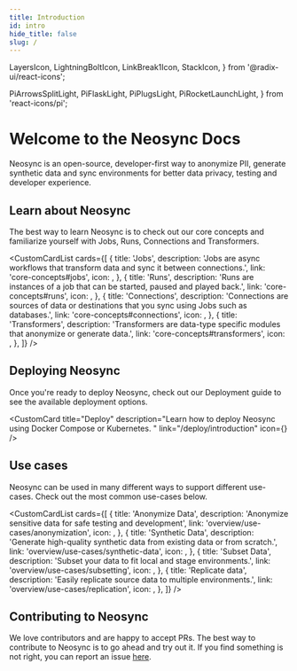 ```yaml
---
title: Introduction
id: intro
hide_title: false
slug: /
---
```



  LayersIcon,
  LightningBoltIcon,
  LinkBreak1Icon,
  StackIcon,
} from '@radix-ui/react-icons';




  PiArrowsSplitLight,
  PiFlaskLight,
  PiPlugsLight,
  PiRocketLaunchLight,
} from 'react-icons/pi';

# Welcome to the Neosync Docs

Neosync is an open-source, developer-first way to anonymize PII, generate synthetic data and sync environments for better data privacy, testing and developer experience.

<HeroImage />

## Learn about Neosync

The best way to learn Neosync is to check out our core concepts and familiarize yourself with Jobs, Runs, Connections and Transformers.

<CustomCardList
  cards={[
    {
      title: 'Jobs',
      description:
        'Jobs are async workflows that transform data and sync it between connections.',
      link: 'core-concepts#jobs',
      icon: <StackIcon />,
    },
    {
      title: 'Runs',
      description:
        'Runs are instances of a job that can be started, paused and played back.',
      link: 'core-concepts#runs',
      icon: <LayersIcon />,
    },
    {
      title: 'Connections',
      description:
        'Connections are sources of data or destinations that you sync using Jobs such as databases.',
      link: 'core-concepts#connections',
      icon: <PiPlugsLight />,
    },
    {
      title: 'Transformers',
      description:
        'Transformers are data-type specific modules that anonymize or generate data.',
      link: 'core-concepts#transformers',
      icon: <LightningBoltIcon />,
    },
  ]}
/>

## Deploying Neosync

Once you're ready to deploy Neosync, check out our Deployment guide to see the available deployment options.

<CustomCard
  title="Deploy"
  description="Learn how to deploy Neosync using Docker Compose or Kubernetes. "
  link="/deploy/introduction"
  icon={<PiRocketLaunchLight />}
/>

## Use cases

Neosync can be used in many different ways to support different use-cases. Check out the most common use-cases below.

<CustomCardList
  cards={[
    {
      title: 'Anonymize Data',
      description: 'Anonymize sensitive data for safe testing and development',
      link: 'overview/use-cases/anonymization',
      icon: <LinkBreak1Icon />,
    },
    {
      title: 'Synthetic Data',
      description:
        'Generate high-quality synthetic data from existing data or from scratch.',
      link: 'overview/use-cases/synthetic-data',
      icon: <PiFlaskLight />,
    },
    {
      title: 'Subset Data',
      description: 'Subset your data to fit local and stage environments.',
      link: 'overview/use-cases/subsetting',
      icon: <BsFunnel />,
    },
    {
      title: 'Replicate data',
      description: 'Easily replicate source data to multiple environments.',
      link: 'overview/use-cases/replication',
      icon: <PiArrowsSplitLight />,
    },
  ]}
/>

## Contributing to Neosync

We love contributors and are happy to accept PRs. The best way to contribute to Neosync is to go ahead and try out it. If you find something is not right, you can report an issue [here](https://github.com/nucleuscloud/neosync/issues/new?assignees=&labels=bug&template=bug_report.md).
